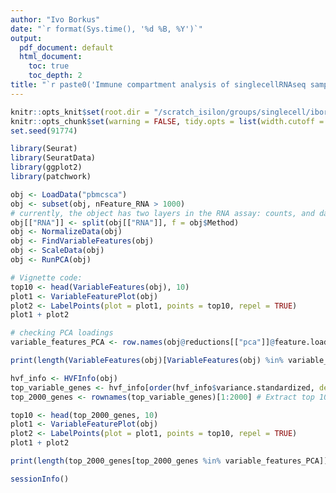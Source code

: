 ```yaml
---
author: "Ivo Borkus"
date: "`r format(Sys.time(), '%d %B, %Y')`"
output:  
  pdf_document: default
  html_document:
    toc: true
    toc_depth: 2
title: "`r paste0('Immune compartment analysis of singlecellRNAseq samples')`"
---
```


```r
knitr::opts_knit$set(root.dir = "/scratch_isilon/groups/singlecell/iborkus/Projects/brain_met") # nolint
knitr::opts_chunk$set(warning = FALSE, tidy.opts = list(width.cutoff = 60), tidy = FALSE) # nolint
set.seed(91774)
```

```R
library(Seurat)
library(SeuratData)
library(ggplot2)
library(patchwork)
```

```R
obj <- LoadData("pbmcsca")
obj <- subset(obj, nFeature_RNA > 1000)
# currently, the object has two layers in the RNA assay: counts, and data
obj[["RNA"]] <- split(obj[["RNA"]], f = obj$Method)
obj <- NormalizeData(obj)
obj <- FindVariableFeatures(obj)
obj <- ScaleData(obj)
obj <- RunPCA(obj)
```

```R
# Vignette code:
top10 <- head(VariableFeatures(obj), 10)
plot1 <- VariableFeaturePlot(obj)
plot2 <- LabelPoints(plot = plot1, points = top10, repel = TRUE)
plot1 + plot2
```


```R
# checking PCA loadings
variable_features_PCA <- row.names(obj@reductions[["pca"]]@feature.loadings)

print(length(VariableFeatures(obj)[VariableFeatures(obj) %in% variable_features_PCA]))
```


```R
hvf_info <- HVFInfo(obj)
top_variable_genes <- hvf_info[order(hvf_info$variance.standardized, decreasing = TRUE), ]
top_2000_genes <- rownames(top_variable_genes)[1:2000] # Extract top 100 genes

top10 <- head(top_2000_genes, 10)
plot1 <- VariableFeaturePlot(obj)
plot2 <- LabelPoints(plot = plot1, points = top10, repel = TRUE)
plot1 + plot2
```


```R
print(length(top_2000_genes[top_2000_genes %in% variable_features_PCA]))
```

```R
sessionInfo()
```